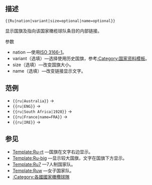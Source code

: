 <noinclude>{{Template doc page viewed directly}}</noinclude>
==描述==
<tt><nowiki>{{Ru|nation|variant|size=optional|name=optional}}</nowiki></tt>

显示国旗及指向该国家橄榄球队条目的内部链接。
;参数
*nation —使用[[ISO 3166-1]]。
*variant（选填）—选择使用历史国旗，参考[[:Category:国家资料模板]]。
*size（选填）—改变国旗大小。
*name（选填）—改变链接显示文字。

==范例==
*<tt><nowiki>{{ru|Australia}}</nowiki></tt> → {{ru|Australia}}
*<tt><nowiki>{{ru|ENG}}</nowiki></tt> → {{ru|ENG}}
*<tt><nowiki>{{ru|South Africa|1928}}</nowiki></tt> → {{ru|South Africa|1928}}
*<tt><nowiki>{{ru|France|name=FRA}}</nowiki></tt> → {{ru|France|name=FRA}}
*<tt><nowiki>{{ru|IRE}}</nowiki></tt> → {{ru|IRE}}

==参见==
*[[Template:Ru-rt]] —国旗在文字右边显示。
*[[Template:Ru-big]] —显示较大国旗，文字在国旗下方显示。
*[[Template:Ru7]] —7人制国家队。
*[[Template:Ruw]] —女子国家队。
*[[:Category:各國國家橄欖球隊]]

<includeonly>
<!-- 本行下加入模板的分類 -->

<!-- 本行下加入模板的跨語言鏈接 -->

</includeonly>